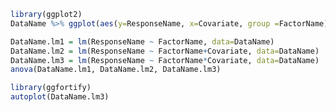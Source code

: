 ```r
library(ggplot2)
DataName %>% ggplot(aes(y=ResponseName, x=Covariate, group =FactorName)) + geom.point() + geom_smooth(method="lm")
```

```r
DataName.lm1 = lm(ResponseName ~ FactorName, data=DataName)
DataName.lm2 = lm(ResponseName ~ FactorName+Covariate, data=DataName)
DataName.lm3 = lm(ResponseName ~ FactorName*Covariate, data=DataName)
anova(DataName.lm1, DataName.lm2, DataName.lm3)
```


```r
library(ggfortify)
autoplot(DataName.lm3)
```
